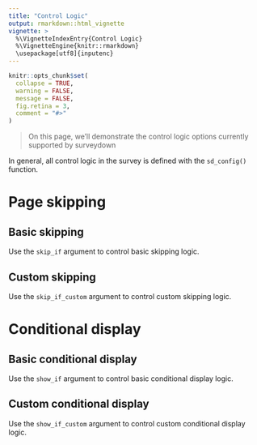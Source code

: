 ```yaml
---
title: "Control Logic"
output: rmarkdown::html_vignette
vignette: >
  %\VignetteIndexEntry{Control Logic}
  %\VignetteEngine{knitr::rmarkdown}
  \usepackage[utf8]{inputenc}
---
```


```r
knitr::opts_chunk$set(
  collapse = TRUE,
  warning = FALSE,
  message = FALSE,
  fig.retina = 3,
  comment = "#>"
)
```

> On this page, we'll demonstrate the control logic options currently supported by surveydown

In general, all control logic in the survey is defined with the `sd_config()` function.

# Page skipping

## Basic skipping

Use the `skip_if` argument to control basic skipping logic.

## Custom skipping

Use the `skip_if_custom` argument to control custom skipping logic.

# Conditional display

## Basic conditional display

Use the `show_if` argument to control basic conditional display logic.

## Custom conditional display

Use the `show_if_custom` argument to control custom conditional display logic.
